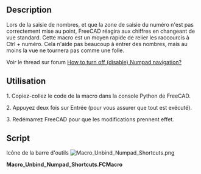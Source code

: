 <languages/>

<div class="mw-translate-fuzzy">
{{Macro/fr
|Name=Macro Unbind Numpad Shortcuts
|Icon=Macro_Unbind_Numpad_Shortcuts.png
|Description=Lorsque vous saisissez des chiffres et que la zone de saisie n'est pas correctement mise au point, FreeCAD réagit aux chiffres en changeant de vue standard. Cette macro est un moyen rapide de relier les raccourcis à Ctrl+numéro. Cela n'aide pas beaucoup à la saisie de chiffres, mais au moins la vue ne tournera pas comme une folle.
|Author=DeepSOIC
|Version=2.0
|Date=2022-04-13
|FCVersion=0.20
|Download=[https://www.freecadweb.org/wiki/images/1/1e/Macro_Unbind_Numpad_Shortcuts.png Icône de la barre d'outils]
}}
</div>

==Description==

Lors de la saisie de nombres, et que la zone de saisie du numéro n'est pas correctement mise au point, FreeCAD réagira aux chiffres en changeant de vue standard. Cette macro est un moyen rapide de relier les raccourcis à Ctrl + numéro. Cela n'aide pas beaucoup à entrer des nombres, mais au moins la vue ne tournera pas comme une folle.

<div class="mw-translate-fuzzy">
Voir le thread sur forum [https://forum.freecadweb.org/viewtopic.php?f=3&t=26667 How to turn off (disable) Numpad navigation?]
</div>

<span id="How_to_use:"></span>
==Utilisation==

1. Copiez-collez le code de la macro dans la console Python de FreeCAD.

2. Appuyez deux fois sur Entrée (pour vous assurer que tout est exécuté).

3. Redémarrez FreeCAD pour que les modifications prennent effet.

==Script==

Icône de la barre d'outils [[Image:Macro_Unbind_Numpad_Shortcuts.png]]

'''Macro_Unbind_Numpad_Shortcuts.FCMacro'''

{{MacroCode|code=
preset = [
    ("Std_ViewIsometric"   , "Ctrl+0"),
    ("Std_ViewFront" , "Ctrl+1"),
    ("Std_ViewTop"   , "Ctrl+2"),
    ("Std_ViewRight" , "Ctrl+3"),
    ("Std_ViewRear"  , "Ctrl+4"),
    ("Std_ViewBottom", "Ctrl+5"),
    ("Std_ViewLeft"  , "Ctrl+6"),
]
for (cmd, shortcut) in preset:
    App.ParamGet("User parameter:BaseApp/Preferences/Shortcut").SetString(cmd, shortcut)
}}